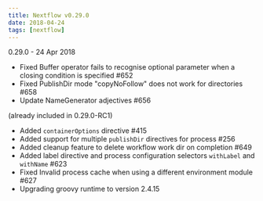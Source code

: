 ---
title: Nextflow v0.29.0
date: 2018-04-24
tags: [nextflow]
---

0.29.0  - 24 Apr 2018
- Fixed Buffer operator fails to recognise optional parameter when a closing condition is specified #652
- Fixed PublishDir mode "copyNoFollow" does not work for directories #658
- Update NameGenerator adjectives #656

(already included in 0.29.0-RC1)
- Added `containerOptions` directive #415
- Added support for multiple `publishDir` directives for process #256
- Added cleanup feature to delete workflow work dir on completion #649
- Added label directive and process configuration selectors `withLabel` and `withName` #623
- Fixed Invalid process cache when using a different environment module #627
- Upgrading groovy runtime to version 2.4.15
